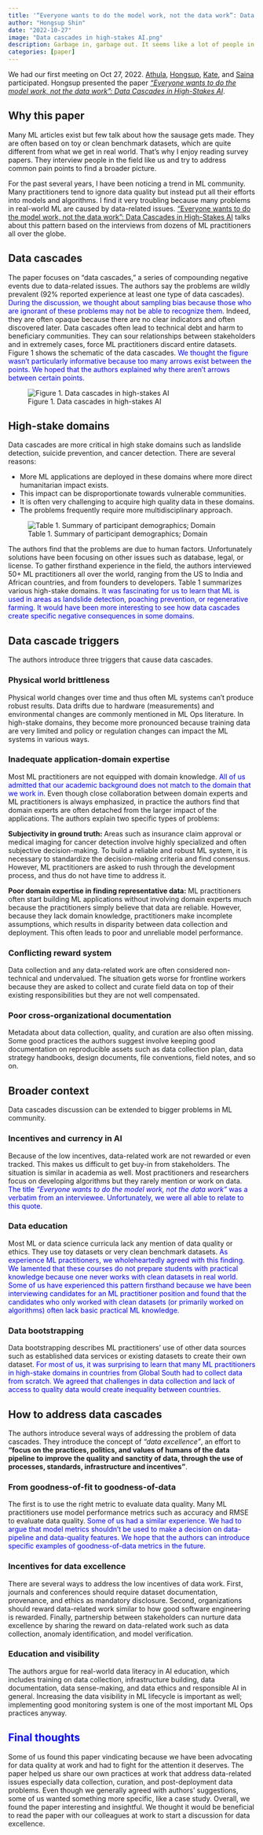 ```yaml
---
title: '“Everyone wants to do the model work, not the data work”: Data Cascades in High-Stakes AI'
author: "Hongsup Shin"
date: "2022-10-27"
image: "Data cascades in high-stakes AI.png"
description: Garbage in, garbage out. It seems like a lot of people in the ML community still don't understand this logic. We discuss poor data-handling practices and their critical ramifications.
categories: [paper]
---
```


We had our first meeting on Oct 27, 2022. [Athula](https://www.linkedin.com/in/athula-pudhiyidath/), [Hongsup](https://www.linkedin.com/in/hongsupshin/), [Kate](https://www.linkedin.com/in/kate-behrman/), and [Saina](https://www.linkedin.com/in/saina199/) participated. Hongsup presented the paper [*“Everyone wants to do the model work, not the data work”: Data Cascades in High-Stakes AI*](https://research.google/pubs/pub49953/). 

## Why this paper
Many ML articles exist but few talk about how the sausage gets made. They are often based on toy or clean benchmark datasets, which are quite different from what we get in real world. That's why I enjoy reading survey papers. They interview people in the field like us and try to address common pain points to find a broader picture.

For the past several years, I have been noticing a trend in ML community. Many practitioners tend to ignore data quality but instead put all their efforts into models and algorithms. I find it very troubling because many problems in real-world ML are caused by data-related issues. [“Everyone wants to do the model work, not the data work”: Data Cascades in High-Stakes AI](https://research.google/pubs/pub49953/) talks about this pattern based on the interviews from dozens of ML practitioners all over the globe.

## Data cascades
The paper focuses on "data cascades," a series of compounding negative events due to data-related issues. The authors say the problems are wildly prevalent (92% reported experience at least one type of data cascades). <font color="blue">During the discussion, we thought about sampling bias because those who are ignorant of these problems may not be able to recognize them.</font> Indeed, they are often opaque because there are no clear indicators and often discovered later. Data cascades often lead to technical debt and harm to beneficiary communities. They can sour relationships between stakeholders and in extremely cases, force ML practitioners discard entire datasets. Figure 1 shows the schematic of the data cascades. <font color="blue">We thought the figure wasn't particularly informative because too many arrows exist between the points. We hoped that the authors explained why there aren't arrows between certain points.</font>

![Figure 1. Data cascades in high-stakes AI](Data cascades in high-stakes AI full.png)

## High-stake domains
Data cascades are more critical in high stake domains such as landslide detection, suicide prevention, and cancer detection. There are several reasons:

- More ML applications are deployed in these domains where more direct humanitarian impact exists.
- This impact can be disproportionate towards vulnerable communities.
- It is often very challenging to acquire high quality data in these domains.
- The problems frequently require more multidisciplinary approach.

![Table 1. Summary of participant demographics; Domain](Summary of participant demographics.png)

The authors find that the problems are due to human factors. Unfortunately solutions have been focusing on other issues such as database, legal, or license. To gather firsthand experience in the field, the authors interviewed 50+ ML practitioners all over the world, ranging from the US to India and African countries, and from founders to developers. Table 1 summarizes various high-stake domains. <font color="blue">It was fascinating for us to learn that ML is used in areas as landslide detection, poaching prevention, or regenerative farming. It would have been more interesting to see how data cascades create specific negative consequences in some domains.</font>

## Data cascade triggers
The authors introduce three triggers that cause data cascades.

### Physical world brittleness 
Physical world changes over time and thus often ML systems can't produce robust results. Data drifts due to hardware (measurements) and environmental changes are commonly mentioned in ML Ops literature. In high-stake domains, they become more pronounced because training data are very limited and policy or regulation changes can impact the ML systems in various ways.  

### Inadequate application-domain expertise
Most ML practitioners are not equipped with domain knowledge. <font color="blue">All of us admitted that our academic background does not match to the domain that we work in.</font> Even though close collaboration between domain experts and ML practitioners is always emphasized, in practice the authors find that domain experts are often detached from the larger impact of the applications. The authors explain two specific types of problems:

**Subjectivity in ground truth:** Areas such as insurance claim approval or medical imaging for cancer detection involve highly specialized and often subjective decision-making. To build a reliable and robust ML system, it is necessary to standardize the decision-making criteria and find consensus. However, ML practitioners are asked to rush through the development process, and thus do not have time to address it.

**Poor domain expertise in finding representative data:** ML practitioners often start building ML applications without involving domain experts much because the practitioners simply believe that data are reliable. However, because they lack domain knowledge, practitioners make incomplete assumptions, which results in disparity between data collection and deployment. This often leads to poor and unreliable model performance.

### Conflicting reward system
Data collection and any data-related work are often considered non-technical and undervalued. The situation gets worse for frontline workers because they are asked to collect and curate field data on top of their existing responsibilities but they are not well compensated.

### Poor cross-organizational documentation
Metadata about data collection, quality, and curation are also often missing. Some good practices the authors suggest involve keeping good documentation on reproducible assets such as data collection plan, data strategy handbooks, design documents, file conventions, field notes, and so on.

## Broader context
Data cascades discussion can be extended to bigger problems in ML community. 

### Incentives and currency in AI
Because of the low incentives, data-related work are not rewarded or even tracked. This makes us difficult to get buy-in from stakeholders. The situation is similar in academia as well. Most practitioners and researchers focus on developing algorithms but they rarely mention or work on data. <font color="blue">The title *“Everyone wants to do the model work, not the data work”* was a verbatim from an interviewee. Unfortunately, we were all able to relate to this quote.</font>

### Data education
Most ML or data science curricula lack any mention of data quality or ethics. They use toy datasets or very clean benchmark datasets. <font color="blue">As experience ML practitioners, we wholeheartedly agreed with this finding. We lamented that these courses do not prepare students with practical knowledge because one never works with clean datasets in real world. Some of us have experienced this pattern firsthand because we have been interviewing candidates for an ML practitioner position and found that the candidates who only worked with clean datasets (or primarily worked on algorithms) often lack basic practical ML knowledge.</font>

### Data bootstrapping 
Data bootstrapping describes ML practitioners' use of other data sources such as established data services or existing datasets to create their own dataset. <font color="blue">For most of us, it was surprising to learn that many ML practitioners in high-stake domains in countries from Global South had to collect data from scratch. We agreed that challenges in data collection and lack of access to quality data would create inequality between countries.</font> 

## How to address data cascades 
The authors introduce several ways of addressing the problem of data cascades. They introduce the concept of *"data excellence"*, an effort to **"focus on the practices, politics, and values of humans of the data pipeline to improve the quality and sanctity of data, through the use of processes, standards, infrastructure and incentives"**.

### From goodness-of-fit to goodness-of-data
The first is to use the right metric to evaluate data quality. Many ML practitioners use model performance metrics such as accuracy and RMSE to evaluate data quality. <font color="blue">Some of us had a similar experience. We had to argue that model metrics shouldn't be used to make a decision on data-pipeline and data-quality features. We hope that the authors can introduce specific examples of goodness-of-data metrics in the future.</font>

### Incentives for data excellence
There are several ways to address the low incentives of data work. First, journals and conferences should require dataset documentation, provenance, and ethics as mandatory disclosure. Second, organizations should reward data-related work similar to how good software engineering is rewarded. Finally, partnership between stakeholders can nurture data excellence by sharing the reward on data-related work such as data collection, anomaly identification, and model verification.

### Education and visibility
The authors argue for real-world data literacy in AI education, which includes training on data collection, infrastructure building, data documentation, data sense-making, and data ethics and responsible AI in general. Increasing the data visibility in ML lifecycle is important as well; implementing good monitoring system is one of the most important ML Ops practices anyway.

## <font color="Blue">Final thoughts</font>
Some of us found this paper vindicating because we have been advocating for data quality at work and had to fight for the attention it deserves. The paper helped us share our own practices at work that address data-related issues especially data collection, curation, and post-deployment data problems. Even though we generally agreed with authors' suggestions, some of us wanted something more specific, like a case study. Overall, we found the paper interesting and insightful. We thought it would be beneficial to read the paper with our colleagues at work to start a discussion for data excellence.
